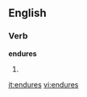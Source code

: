 ==English==

===Verb===
'''endures'''

# {{third-person singular of|[[endure]]}}

[[it:endures]]
[[vi:endures]]